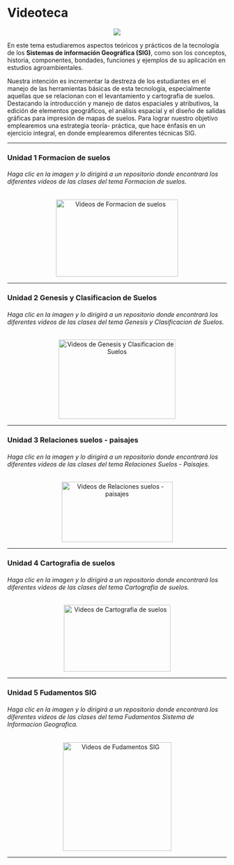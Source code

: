 # **Videoteca** {-} 

<center>![](Imagenes/Video2.jpg)</center>

En este tema estudiaremos aspectos teóricos y prácticos de la tecnología de los **Sistemas de información Geográfica (SIG)**, como son los conceptos, historia, componentes, bondades, funciones y ejemplos de su aplicación en estudios agroambientales.

Nuestra intención es incrementar la destreza de los estudiantes en el manejo de las herramientas básicas de esta tecnología,  especialmente aquellas que se relacionan con el levantamiento y cartografía de suelos. Destacando la introducción y manejo de datos espaciales y atributivos, la edición de elementos geográficos, el análisis espacial y el diseño de  salidas gráficas para impresión de mapas de suelos. Para lograr nuestro objetivo emplearemos una estrategia teoría- práctica, que hace énfasis en un ejercicio integral, en donde emplearemos diferentes técnicas SIG.


---

### Unidad 1 Formacion de suelos {-}

###### Haga clic en la imagen y lo dirigirá a un repositorio donde encontrará los diferentes videos de las clases del tema *Formacion de suelos*.{-}

<div>
<p style = 'text-align:center;'>
<a href="https://youtu.be/JE0vUiCQrvs" target="_blank" title="Videos de  Formacion de suelos"><img src="Imagenes/Factores.png" alt="Videos de  Formacion de suelos" width="280" height="177"/></a>
</p>
</div>

---

### Unidad 2 Genesis y Clasificacion de Suelos {-}

###### Haga clic en la imagen y lo dirigirá a un repositorio donde encontrará los diferentes videos de las clases del tema *Genesis y Clasificacion de Suelos*.{-}

<div>
<p style = 'text-align:center;'>
<a href="https://youtu.be/JE0vUiCQrvs" target="_blank" title="Videos de  Genesis y Clasificacion de Suelos"><img src="Imagenes/Capa_suelos3.jpg" alt="Videos de  Genesis y Clasificacion de Suelos" width="268" height="182"/></a>
</p>
</div>

---

### Unidad 3 Relaciones suelos - paisajes {-}

###### Haga clic en la imagen y lo dirigirá a un repositorio donde encontrará los diferentes videos de las clases del tema *Relaciones Suelos - Paisajes*.{-}

<div>
<p style = 'text-align:center;'>
<a href="https://drive.google.com/drive/folders/1KTbaOTmNuiQOntF1HOAtva56bOLNRMbd?usp=sharing" target="_blank" title="Videos de  Relaciones suelos - paisajes"><img src="Imagenes/Paisaje1.jpg" alt="Videos de  Relaciones suelos - paisajes" width="255" height="138"/></a>
</p>
</div>

---

### Unidad 4 Cartografia de suelos {-}

###### Haga clic en la imagen y lo dirigirá a un repositorio donde encontrará los diferentes videos de las clases del tema *Cartografia de suelos*.{-}

<div>
<p style = 'text-align:center;'>
<a href="https://youtu.be/JE0vUiCQrvs" target="_blank" title="Videos de  Cartografia de suelos"><img src="Imagenes/cartografia1.jpg" alt="Videos de  Cartografia de suelos" width="245" height="153"/></a>
</p>
</div>

---

### Unidad 5 Fudamentos SIG {-}

###### Haga clic en la imagen y lo dirigirá a un repositorio donde encontrará los diferentes videos de las clases del tema *Fudamentos Sistema de Informacion Geografica*.{-}

<div>
<p style = 'text-align:center;'>
<a href="https://youtu.be/JE0vUiCQrvs" target="_blank" title="Videos de  Fudamentos SIG"><img src="Imagenes/sig_geografia2.jpg" alt="Videos de  Fudamentos SIG" width="249" height="249"/></a>
</p>
</div>

---